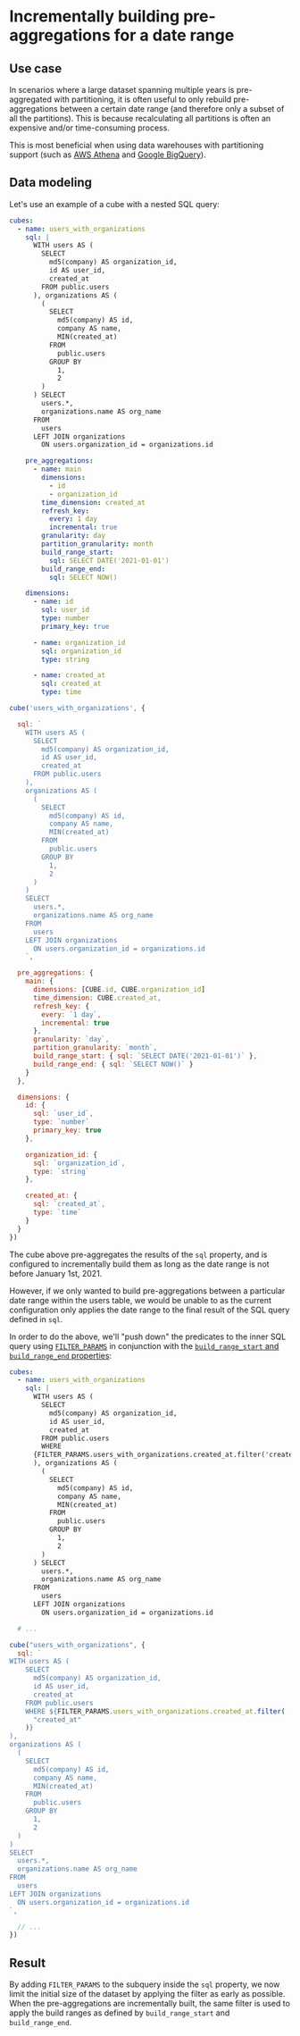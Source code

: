 # Incrementally building pre-aggregations for a date range

## Use case

In scenarios where a large dataset spanning multiple years is pre-aggregated
with partitioning, it is often useful to only rebuild pre-aggregations between a
certain date range (and therefore only a subset of all the partitions). This is
because recalculating all partitions is often an expensive and/or time-consuming
process.

This is most beneficial when using data warehouses with partitioning support
(such as [AWS Athena][self-config-aws-athena] and [Google
BigQuery][self-config-google-bigquery]).

## Data modeling

Let's use an example of a cube with a nested SQL query:

<CodeTabs>

```yaml
cubes:
  - name: users_with_organizations
    sql: |
      WITH users AS (
        SELECT
          md5(company) AS organization_id,
          id AS user_id,
          created_at
        FROM public.users
      ), organizations AS (
        (
          SELECT
            md5(company) AS id,
            company AS name,
            MIN(created_at)
          FROM
            public.users
          GROUP BY
            1,
            2
        )
      ) SELECT
        users.*,
        organizations.name AS org_name
      FROM
        users
      LEFT JOIN organizations
        ON users.organization_id = organizations.id

    pre_aggregations:
      - name: main
        dimensions:
          - id
          - organization_id
        time_dimension: created_at
        refresh_key:
          every: 1 day
          incremental: true
        granularity: day
        partition_granularity: month
        build_range_start:
          sql: SELECT DATE('2021-01-01')
        build_range_end:
          sql: SELECT NOW()

    dimensions:
      - name: id
        sql: user_id
        type: number
        primary_key: true

      - name: organization_id
        sql: organization_id
        type: string

      - name: created_at
        sql: created_at
        type: time
```

```javascript
cube('users_with_organizations', {

  sql: `
    WITH users AS (
      SELECT
        md5(company) AS organization_id,
        id AS user_id,
        created_at
      FROM public.users
    ),
    organizations AS (
      (
        SELECT
          md5(company) AS id,
          company AS name,
          MIN(created_at)
        FROM
          public.users
        GROUP BY
          1,
          2
      )
    )
    SELECT
      users.*,
      organizations.name AS org_name
    FROM
      users
    LEFT JOIN organizations
      ON users.organization_id = organizations.id
    `,

  pre_aggregations: {
    main: {
      dimensions: [CUBE.id, CUBE.organization_id]
      time_dimension: CUBE.created_at,
      refresh_key: {
        every: `1 day`,
        incremental: true
      },
      granularity: `day`,
      partition_granularity: `month`,
      build_range_start: { sql: `SELECT DATE('2021-01-01')` },
      build_range_end: { sql: `SELECT NOW()` }
    }
  },

  dimensions: {
    id: {
      sql: `user_id`,
      type: `number`
      primary_key: true
    },

    organization_id: {
      sql: `organization_id`,
      type: `string`
    },

    created_at: {
      sql: `created_at`,
      type: `time`
    }
  }
})
```

</CodeTabs>

The cube above pre-aggregates the results of the `sql` property, and is
configured to incrementally build them as long as the date range is not before
January 1st, 2021.

However, if we only wanted to build pre-aggregations between a particular date
range within the users table, we would be unable to as the current configuration
only applies the date range to the final result of the SQL query defined in
`sql`.

In order to do the above, we'll "push down" the predicates to the inner SQL
query using [`FILTER_PARAMS`][ref-schema-ref-cube-filterparam] in conjunction
with the [`build_range_start` and `build_range_end`
properties][ref-schema-ref-preagg-buildrange]:

<CodeTabs>

```yaml
cubes:
  - name: users_with_organizations
    sql: |
      WITH users AS (
        SELECT
          md5(company) AS organization_id,
          id AS user_id,
          created_at
        FROM public.users
        WHERE
      {FILTER_PARAMS.users_with_organizations.created_at.filter('created_at')}
      ), organizations AS (
        (
          SELECT
            md5(company) AS id,
            company AS name,
            MIN(created_at)
          FROM
            public.users
          GROUP BY
            1,
            2
        )
      ) SELECT
        users.*,
        organizations.name AS org_name
      FROM
        users
      LEFT JOIN organizations
        ON users.organization_id = organizations.id

  # ...
```

```javascript
cube("users_with_organizations", {
  sql: `
WITH users AS (
    SELECT
      md5(company) AS organization_id,
      id AS user_id,
      created_at
    FROM public.users
    WHERE ${FILTER_PARAMS.users_with_organizations.created_at.filter(
      "created_at"
    )}
),
organizations AS (
  (
    SELECT
      md5(company) AS id,
      company AS name,
      MIN(created_at)
    FROM
      public.users
    GROUP BY
      1,
      2
  )
)
SELECT
  users.*,
  organizations.name AS org_name
FROM
  users
LEFT JOIN organizations
  ON users.organization_id = organizations.id
`,

  // ...
})
```

</CodeTabs>

## Result

By adding `FILTER_PARAMS` to the subquery inside the `sql` property, we now
limit the initial size of the dataset by applying the filter as early as
possible. When the pre-aggregations are incrementally built, the same filter is
used to apply the build ranges as defined by `build_range_start` and
`build_range_end`.

[ref-schema-ref-preagg-buildrange]:
  /product/data-modeling/reference/pre-aggregations#build_range_start-and-build_range_end
[ref-schema-ref-cube-filterparam]:
  /product/data-modeling/reference/cube#filter-params
[self-config-aws-athena]: /config/databases/aws-athena/
[self-config-google-bigquery]:
  /product/configuration/data-sources/google-bigquery
